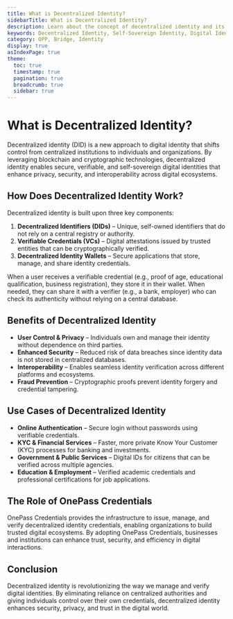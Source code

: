 ```yaml
---
title: What is Decentralized Identity?
sidebarTitle: What is Decentralized Identity?
description: Learn about the concept of decentralized identity and its benefits for individuals and organizations.
keywords: Decentralized Identity, Self-Sovereign Identity, Digital Identity, OnePass
category: OPP, Bridge, Identity
display: true
asIndexPage: true
theme:
  toc: true
  timestamp: true
  pagination: true
  breadcrumb: true
  sidebar: true
---
```


# What is Decentralized Identity?

Decentralized identity (DID) is a new approach to digital identity that shifts control from centralized institutions to individuals and organizations. By leveraging blockchain and cryptographic technologies, decentralized identity enables secure, verifiable, and self-sovereign digital identities that enhance privacy, security, and interoperability across digital ecosystems.

## How Does Decentralized Identity Work?

Decentralized identity is built upon three key components:

1. **Decentralized Identifiers (DIDs)** – Unique, self-owned identifiers that do not rely on a central registry or authority.
2. **Verifiable Credentials (VCs)** – Digital attestations issued by trusted entities that can be cryptographically verified.
3. **Decentralized Identity Wallets** – Secure applications that store, manage, and share identity credentials.

When a user receives a verifiable credential (e.g., proof of age, educational qualification, business registration), they store it in their wallet. When needed, they can share it with a verifier (e.g., a bank, employer) who can check its authenticity without relying on a central database.

## Benefits of Decentralized Identity

- **User Control & Privacy** – Individuals own and manage their identity without dependence on third parties.
- **Enhanced Security** – Reduced risk of data breaches since identity data is not stored in centralized databases.
- **Interoperability** – Enables seamless identity verification across different platforms and ecosystems.
- **Fraud Prevention** – Cryptographic proofs prevent identity forgery and credential tampering.

## Use Cases of Decentralized Identity

- **Online Authentication** – Secure login without passwords using verifiable credentials.
- **KYC & Financial Services** – Faster, more private Know Your Customer (KYC) processes for banking and investments.
- **Government & Public Services** – Digital IDs for citizens that can be verified across multiple agencies.
- **Education & Employment** – Verified academic credentials and professional certifications for job applications.

## The Role of OnePass Credentials

OnePass Credentials provides the infrastructure to issue, manage, and verify decentralized identity credentials, enabling organizations to build trusted digital ecosystems. By adopting OnePass Credentials, businesses and institutions can enhance trust, security, and efficiency in digital interactions.

## Conclusion

Decentralized identity is revolutionizing the way we manage and verify digital identities. By eliminating reliance on centralized authorities and giving individuals control over their own credentials, decentralized identity enhances security, privacy, and trust in the digital world.
